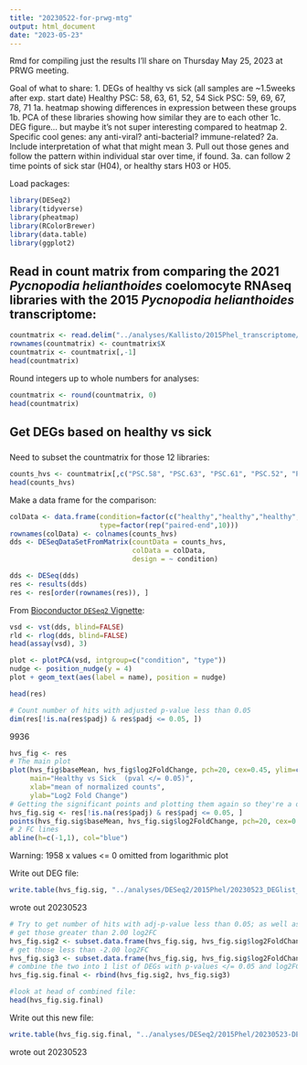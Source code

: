```yaml
---
title: "20230522-for-prwg-mtg"
output: html_document
date: "2023-05-23"
---
```

Rmd for compiling just the results I'll share on Thursday May 25, 2023 at PRWG meeting. 

Goal of what to share:
1. DEGs of healthy vs sick (all samples are ~1.5weeks after exp. start date)
Healthy PSC: 58, 63, 61, 52, 54
Sick PSC: 59, 69, 67, 78, 71
1a. heatmap showing differences in expression between these groups
1b. PCA of these libraries showing how similar they are to each other
1c. DEG figure... but maybe it's not super interesting compared to heatmap
2. Specific cool genes: any anti-viral? anti-bacterial? immune-related?
2a. Include interpretation of what that might mean
3. Pull out those genes and follow the pattern within individual star over time, if found. 
3a. can follow 2 time points of sick star (H04), or healthy stars H03 or H05. 

Load packages:
```r
library(DESeq2)
library(tidyverse)
library(pheatmap)
library(RColorBrewer)
library(data.table)
library(ggplot2)
```


## Read in count matrix from comparing the 2021 _Pycnopodia helianthoides_ coelomocyte RNAseq libraries with the 2015 _Pycnopodia helianthoides_ transcriptome:  
```r
countmatrix <- read.delim("../analyses/Kallisto/2015Phel_transcriptome/kallisto-20220824_2015.isoform.counts.matrix", header = TRUE, sep = '\t')
rownames(countmatrix) <- countmatrix$X
countmatrix <- countmatrix[,-1]
head(countmatrix)
```

Round integers up to whole numbers for analyses:    
```r
countmatrix <- round(countmatrix, 0)
head(countmatrix)
```

## Get DEGs based on healthy vs sick
###   
Need to subset the countmatrix for those 12 libraries:    
```r
counts_hvs <- countmatrix[,c("PSC.58", "PSC.63", "PSC.61", "PSC.52", "PSC.54", "PSC.59", "PSC.69", "PSC.67", "PSC.78", "PSC.71")]
head(counts_hvs)
```

Make a data frame for the comparison: 
```r
colData <- data.frame(condition=factor(c("healthy","healthy","healthy", "healthy", "healthy", "sick","sick","sick","sick", "sick")),
                      type=factor(rep("paired-end",10)))
rownames(colData) <- colnames(counts_hvs)
dds <- DESeqDataSetFromMatrix(countData = counts_hvs,
                              colData = colData,
                              design = ~ condition)
```
```r
dds <- DESeq(dds)
res <- results(dds)
res <- res[order(rownames(res)), ]
```

From [Bioconductor `DESeq2` Vignette](http://bioconductor.org/packages/release/bioc/vignettes/DESeq2/inst/doc/DESeq2.html):     
```r
vsd <- vst(dds, blind=FALSE)
rld <- rlog(dds, blind=FALSE)
head(assay(vsd), 3)
```

```r
plot <- plotPCA(vsd, intgroup=c("condition", "type"))
nudge <- position_nudge(y = 4)
plot + geom_text(aes(label = name), position = nudge)
```

```r
head(res)
```

```r
# Count number of hits with adjusted p-value less than 0.05
dim(res[!is.na(res$padj) & res$padj <= 0.05, ])
```
9936

```r
hvs_fig <- res
# The main plot
plot(hvs_fig$baseMean, hvs_fig$log2FoldChange, pch=20, cex=0.45, ylim=c(-15, 15), log="x", col="darkgray",
     main="Healthy vs Sick  (pval </= 0.05)",
     xlab="mean of normalized counts",
     ylab="Log2 Fold Change")
# Getting the significant points and plotting them again so they're a different color
hvs_fig.sig <- res[!is.na(res$padj) & res$padj <= 0.05, ]
points(hvs_fig.sig$baseMean, hvs_fig.sig$log2FoldChange, pch=20, cex=0.45, col="red")
# 2 FC lines
abline(h=c(-1,1), col="blue")
```

Warning: 1958 x values <= 0 omitted from logarithmic plot

Write out DEG file: 
```r
write.table(hvs_fig.sig, "../analyses/DESeq2/2015Phel/20230523_DEGlist_healthy-vs-sick_5x5.tab", sep = "\t", row.names = T, quote = FALSE, col.names = TRUE)
```
wrote out 20230523

```r
# Try to get number of hits with adj-p-value less than 0.05; as well as those with log2FC >2.00 and <-2.00
# get those greater than 2.00 log2FC
hvs_fig.sig2 <- subset.data.frame(hvs_fig.sig, hvs_fig.sig$log2FoldChange > 2.00)
# get those less than -2.00 log2FC
hvs_fig.sig3 <- subset.data.frame(hvs_fig.sig, hvs_fig.sig$log2FoldChange < -2.00)
# combine the two into 1 list of DEGs with p-values </= 0.05 and log2FC >2.00 and <-2.00
hvs_fig.sig.final <- rbind(hvs_fig.sig2, hvs_fig.sig3)

#look at head of combined file:
head(hvs_fig.sig.final)

```
Write out this new file:
```r
write.table(hvs_fig.sig.final, "../analyses/DESeq2/2015Phel/20230523-DEGlist_healthy-vs-sick_signif_5x5.tab", sep = "\t", row.names = T, quote = FALSE, col.names = TRUE)
```
wrote out 20230523






